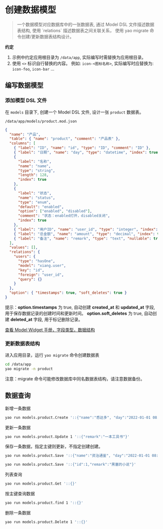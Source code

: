 # 创建数据模型

<blockquote>
  一个数据模型对应数据库中的一张数据表, 通过 Model DSL 文件描述数据表结构, 使用
  `relations` 描述数据表之间关联关系， 使用 yao migrate
  命令创建/更新数据表结构设计。
</blockquote>

**约定**

1. 示例中约定应用根目录为 `/data/app`, 实际编写时需替换为应用根目录。
2. 使用 `<>` 标识自行替换的内容。 例如: `icon-<图标名称>`, 实际编写时应替换为: `icon-foo`, `icon-bar` ...

## 编写数据模型

### 添加模型 DSL 文件

在 `models` 目录下, 创建一个 Model DSL 文件, 设计一张 `product` 数据表。

`/data/app/models/product.mod.json`

```json
{
  "name": "产品",
  "table": { "name": "product", "comment": "产品表" },
  "columns": [
    { "label": "ID", "name": "id", "type": "ID", "comment": "ID" },
    { "label": "日期", "name": "day", "type": "datetime", "index": true },
    {
      "label": "名称",
      "name": "name",
      "type": "string",
      "length": 128,
      "index": true
    },
    {
      "label": "状态",
      "name": "status",
      "type": "enum",
      "default": "enabled",
      "option": ["enabled", "disabled"],
      "comment": "状态：enabled打开，disabled关闭",
      "index": true
    },
    { "label": "用户ID", "name": "user_id", "type": "integer", "index": true },
    { "label": "总金额", "name": "amount", "type": "decimal", "index": true },
    { "label": "备注", "name": "remark", "type": "text", "nullable": true }
  ],
  "values": [],
  "relations": {
    "users": {
      "type": "hasOne",
      "model": "xiang.user",
      "key": "id",
      "foreign": "user_id",
      "query": {}
    }
  },
  "option": { "timestamps": true, "soft_deletes": true }
}
```

<Notice type="success">
  提示：<strong>option.timestamps</strong> 为 true, 自动创建
  <strong>created_at</strong> 和 <strong>updated_at</strong> 字段, 用于保存数据记录的创建时间和更新时间。
  <strong>option.soft_deletes</strong> 为 true, 自动创建
  <strong>deleted_at</strong> 字段, 用于标记删除记录。
</Notice>

[查看 Model Widget 手册，字段类型，数据结构](../手册/Widgets/Model)

### 更新数据表结构

进入应用目录，运行 `yao migrate` 命令创建数据表

```bash
cd /data/app
yao migrate -n product
```

<Notice type="warning">
  注意：migrate 命令可能修改数据库中同名数据表结构，请注意数据备份。
</Notice>

## 数据查询

新增一条数据

```bash
yao run models.product.Create '::{"name":"悉达多", "day":"2022-01-01 08:00:00", "status":"enabled", "user_id":1,"amount":1000,"remark":"Book ....."}'
```

更新一条数据

```bash
yao run models.product.Update 1 '::{"remark":"一本工具书"}'
```

保存一条数据，指定主键则更新，不指定创建创建。

```bash
yao run models.product.Save '::{"name":"资治通鉴", "day":"2022-01-01 08:00:00", "status":"enabled", "user_id":1,"amount":1000,"remark":"Book ....."}'
```

```bash
yao run models.product.Save '::{"id":1,"remark":"黑塞的小说"}'
```

列表查询

```bash
yao run models.product.Get '::{}'
```

按主键查询数据

```bash
yao run models.product.find 1 '::{}'
```

删除一条数据

```bash
yao run models.product.Delete 1 '::{}'
```

<Div style={{ display: "flex", justifyContent: "space-between" }}>
  <Link type="prev" title="安装配置" link="基础/安装配置"></Link>
  <Link type="next" title="数据查询" link="基础/数据查询"></Link>
</Div>
